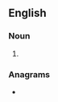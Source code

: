 ==English==

===Noun===
{{head|en|noun plural form}}

# {{plural of|clinometer|lang=en}}

===Anagrams===
* {{anagrams|en|a=ceeilmnorst|clinometres|merolectins|recoilments}}